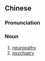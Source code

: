 {{also|神经病学}}
==Chinese==
{{zh-forms|s=神经病学|type=31}}

===Pronunciation===
{{zh-pron
|m=shénjīngbìngxué
|c=san4 ging1 beng6 hok6
|cat=n
}}

===Noun===
{{zh-noun}}

# [[neuropathy]]
# [[psychiatry]]